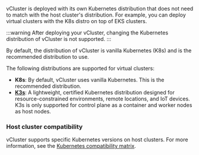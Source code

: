 
vCluster is deployed with its own Kubernetes distribution that does not need to match with the host cluster's distribution. For example, 
you can deploy virtual clusters with the K8s distro on top of EKS clusters. 


:::warning
After deploying your vCluster, changing the Kubernetes distribution of vCluster is not supported.
:::

By default, the distribution of vCluster is vanilla Kubernetes (K8s) and is the recommended distribution to use. 

The following distributions are supported for virtual clusters:
  
- **K8s**: By default, vCluster uses vanilla Kubernetes. This is the recommended distribution.
- [**K3s**](https://github.com/k3s-io/k3s): A lightweight, certified Kubernetes distribution designed for resource-constrained environments, remote locations, and IoT devices. K3s is only supported for control plane as a container and worker nodes as host nodes.

<HostClusterCompat distro="any supported Kubernetes distribution"/>

### Host cluster compatibility

vCluster supports specific Kubernetes versions on host clusters. For more information, see the [Kubernetes compatibility matrix](../../deploy/upgrade/supported_versions.mdx#kubernetes-compatibility-matrix).